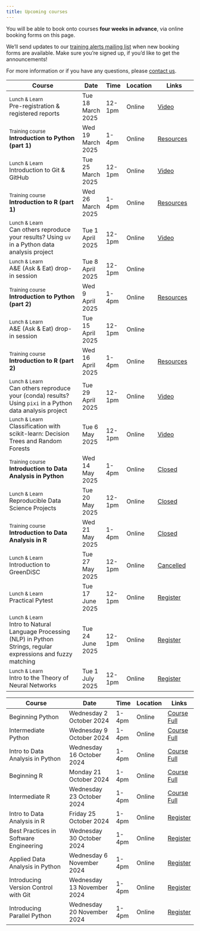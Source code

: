 ```yaml
---
title: Upcoming courses
---
```


You will be able to book onto courses **four weeks in advance**, via online booking forms on this page.

We'll send updates to our [training alerts mailing list](mailing-list.qmd) when new booking forms are available.
Make sure you're signed up, if you'd like to get the announcements!

For more information or if you have any questions, please [contact us](contact.qmd).

::: {.schedule}
Course                                                                                                                     | Date                   | Time   | Location | Links 
---------------------------------------------------------------------------------------------------------------------------|------------------------|--------|----------|--------------------------------------------------
<small>Lunch & Learn</small><br>Pre-registration & registered reports                                                      | Tue 18 March 2025      | 12-1pm | Online   | [Video](lunch-and-learn.qmd#Pre-registration & registered reports){.btn .btn-sm .btn-light}
<small>Training course</small><br>**Introduction to Python (part 1)**                                                      | Wed 19 March 2025      | 1-4pm  | Online   | [Resources](/intro-python-1/){.btn .btn-sm .btn-light}
<small>Lunch & Learn</small><br>Introduction to Git & GitHub                                                               | Tue 25 March 2025      | 12-1pm | Online   | [Video](lunch-and-learn.qmd#Introduction to git and GitHub){.btn .btn-sm .btn-light}
<small>Training course</small><br>**Introduction to R (part 1)**                                                           | Wed 26 March 2025      | 1-4pm  | Online   | [Resources](/beginning-r/){.btn .btn-sm .btn-light}
<small>Lunch & Learn</small><br>Can others reproduce your results? Using `uv` in a Python data analysis project            | Tue 1 April 2025       | 12-1pm | Online   | [Video](lunch-and-learn.qmd#Can others reproduce your results? Using \'uv\' in a Python data analysis project){.btn .btn-sm .btn-light}
<small>Lunch & Learn</small><br>A&E (Ask & Eat) drop-in session                                                            | Tue 8 April 2025       | 12-1pm | Online   | 
<small>Training course</small><br>**Introduction to Python (part 2)**                                                      | Wed 9 April 2025       | 1-4pm  | Online   | [Resources](/intermediate-python/){.btn .btn-sm .btn-light}
<small>Lunch & Learn</small><br>A&E (Ask & Eat) drop-in session                                                            | Tue 15 April 2025      | 12-1pm | Online   | 
<small>Training course</small><br>**Introduction to R (part 2)**                                                           | Wed 16 April 2025      | 1-4pm  | Online   | [Resources](/intermediate-r/){.btn .btn-sm .btn-light}
<small>Lunch & Learn</small><br>Can others reproduce your (conda) results? Using `pixi` in a Python data analysis project  | Tue 29 April 2025      | 12-1pm | Online   | [Video](lunch-and-learn.qmd#Can others reproduce your conda results? Using \'pixi\' in a Python data analysis project){.btn .btn-sm .btn-light}
<small>Lunch & Learn</small><br>Classification with scikit-learn: Decision Trees and Random Forests                        | Tue 6 May 2025         | 12-1pm | Online   | [Video](lunch-and-learn.qmd#Classification with scikit-learn: Decision Trees and Random Forests){.btn .btn-sm .btn-light}
<small>Training course</small><br>**Introduction to Data Analysis in Python**                                              | Wed 14 May 2025        | 1-4pm  | Online   | [Closed](){.btn .btn-sm .btn-primary .disabled}
<small>Lunch & Learn</small><br>Reproducible Data Science Projects                                                         | Tue 20 May 2025        | 12-1pm | Online   | [Closed](){.btn .btn-sm .btn-primary .disabled}
<small>Training course</small><br>**Introduction to Data Analysis in R**                                                   | Wed 21 May 2025        | 1-4pm  | Online   | [Closed](){.btn .btn-sm .btn-primary .disabled}
<small>Lunch & Learn</small><br>Introduction to GreenDiSC                                                                | Tue 27 May 2025        | 12-1pm | Online   | [Cancelled](){.btn .btn-sm .btn-light .disabled}
<small>Lunch & Learn</small><br>Practical Pytest                                                                  | Tue 17 June 2025        | 12-1pm | Online   | [Register](https://events.teams.microsoft.com/event/62b3a0fb-aada-4172-9c1d-0dfecb409474@b2e47f30-cd7d-4a4e-a5da-b18cf1a4151b){.btn .btn-sm .btn-primary}
<small>Lunch & Learn</small><br>Intro to Natural Language Processing (NLP) in Python Strings, regular expressions and fuzzy matching                                                                  | Tue 24 June 2025        | 12-1pm | Online   | [Register](https://events.teams.microsoft.com/event/ea72ef2c-0b73-4299-abf8-8ac6a9be4cba@b2e47f30-cd7d-4a4e-a5da-b18cf1a4151b){.btn .btn-sm .btn-primary}
<small>Lunch & Learn</small><br> Intro to the Theory of Neural Networks                                                              | Tue 1 July 2025        | 12-1pm | Online   | [Register](https://events.teams.microsoft.com/event/c0230216-4f4a-474a-a121-c7d9707ba0fb@b2e47f30-cd7d-4a4e-a5da-b18cf1a4151b){.btn .btn-sm .btn-primary}
:::

:::: {.content-hidden}
<!-- 
This is a template course catalogue.
Duplicate this content outside the {.content-hidden} block, rather than change this template.
-->

::: {.schedule}
Course                                  | Date                        | Time   | Location | Links 
----------------------------------------|-----------------------------|--------|----------|--------------
Beginning Python                        | Wednesday 2  October  2024  | 1-4pm  | Online   | [Course Full](){.btn .btn-sm .disabled}
Intermediate Python                     | Wednesday 9  October  2024  | 1-4pm  | Online   | [Course Full](){.btn .btn-sm .disabled}
Intro to Data Analysis in Python        | Wednesday 16 October  2024  | 1-4pm  | Online   | [Course Full](){.btn .btn-sm .disabled}
Beginning R                             | Monday    21 October  2024  | 1-4pm  | Online   | [Course Full](){.btn .btn-sm .disabled}
Intermediate R                          | Wednesday 23 October  2024  | 1-4pm  | Online   | [Course Full](){.btn .btn-sm .disabled}
Intro to Data Analysis in R             | Friday    25 October  2024  | 1-4pm  | Online   | [Register](https://events.teams.microsoft.com/event/...){.btn .btn-sm .btn-primary}
Best Practices in Software Engineering  | Wednesday 30 October  2024  | 1-4pm  | Online   | [Register](https://events.teams.microsoft.com/event/...){.btn .btn-sm .btn-primary}
Applied Data Analysis in Python         | Wednesday 6  November 2024  | 1-4pm  | Online   | [Register](https://events.teams.microsoft.com/event/...){.btn .btn-sm .btn-primary}
Introducing Version Control with Git    | Wednesday 13 November 2024  | 1-4pm  | Online   | [Register](https://events.teams.microsoft.com/event/...){.btn .btn-sm .btn-primary}
Introducing Parallel Python             | Wednesday 20 November 2024  | 1-4pm  | Online   | [Register](https://events.teams.microsoft.com/event/...){.btn .btn-sm .btn-primary}
:::

::::